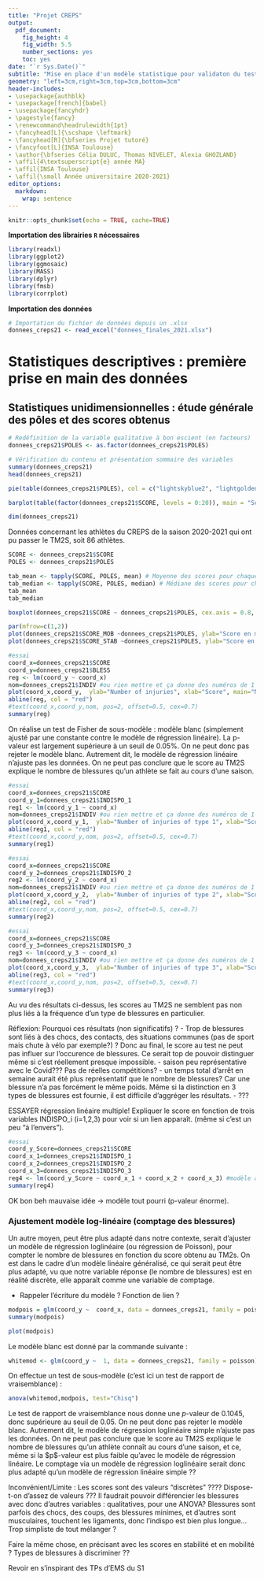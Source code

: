 ```yaml
---
title: "Projet CREPS"
output:
  pdf_document:
    fig_height: 4
    fig_width: 5.5
    number_sections: yes
    toc: yes
date: "`r Sys.Date()`"
subtitle: "Mise en place d'un modèle statistique pour validaton du testing TM2S"
geometry: "left=3cm,right=3cm,top=3cm,bottom=3cm"
header-includes:
- \usepackage{authblk}
- \usepackage[french]{babel}
- \usepackage{fancyhdr}
- \pagestyle{fancy}
- \renewcommand\headrulewidth{1pt}
- \fancyhead[L]{\scshape \leftmark}
- \fancyhead[R]{\bfseries Projet tutoré}
- \fancyfoot[L]{INSA Toulouse}
- \author{\bfseries Célia DULUC, Thomas NIVELET, Alexia GHOZLAND}
- \affil{4\textsuperscript{e} année MA}
- \affil{INSA Toulouse}
- \affil{\small Année universitaire 2020-2021}
editor_options: 
  markdown: 
    wrap: sentence
---
```


```r
knitr::opts_chunk$set(echo = TRUE, cache=TRUE)
```

**Importation des librairies `R` nécessaires**

```r
library(readxl)
library(ggplot2)
library(ggmosaic)
library(MASS)
library(dplyr)
library(fmsb)
library(corrplot)
```

**Importation des données**

```r
# Importation du fichier de données depuis un .xlsx
donnees_creps21 <- read_excel("donnees_finales_2021.xlsx")
```

# Statistiques descriptives : première prise en main des données

## Statistiques unidimensionnelles : étude générale des pôles et des scores obtenus

```r
# Redéfinition de la variable qualitative à bon escient (en facteurs)
donnees_creps21$POLES <- as.factor(donnees_creps21$POLES)

# Vérification du contenu et présentation sommaire des variables
summary(donnees_creps21)
head(donnees_creps21)
```

```r

pie(table(donnees_creps21$POLES), col = c("lightskyblue2", "lightgoldenrod3", "mistyrose4", "lightcoral", "mediumblue", "lightseagreen", "darkorange2", "brown4"),main = "Répartition des athlètes dans les pôles")

barplot(table(factor(donnees_creps21$SCORE, levels = 0:20)), main = "Scores obtenus - Tous pôles confondus", ylim = c(0,20), cex.names = 0.6, ylab = "Effectifs", xlab= "Score", col = heat.colors(20))

dim(donnees_creps21)
```

Données concernant les athlètes du CREPS de la saison 2020-2021 qui ont pu passer le TM2S, soit 86 athlètes.

```r
SCORE <- donnees_creps21$SCORE
POLES <- donnees_creps21$POLES

tab_mean <- tapply(SCORE, POLES, mean) # Moyenne des scores pour chaque pôle
tab_median <- tapply(SCORE, POLES, median) # Médiane des scores pour chaque pôle
tab_mean
tab_median
```

```r
boxplot(donnees_creps21$SCORE ~ donnees_creps21$POLES, cex.axis = 0.8, main = "Boxplots parallèles des scores en fonction des pôles", xlab = "Pôles", ylab = "Score")
```

```r
par(mfrow=c(1,2))
plot(donnees_creps21$SCORE_MOB ~donnees_creps21$POLES, ylab="Score en mobilité", xlab="Poles")
plot(donnees_creps21$SCORE_STAB ~donnees_creps21$POLES, ylab="Score en stabilité", xlab="Poles")
```

```r
#essai
coord_x=donnees_creps21$SCORE
coord_y=donnees_creps21$BLESS
reg <- lm(coord_y ~ coord_x)
nom=donnees_creps21$INDIV #ou rien mettre et ça donne des numéros de 1 à 86 (plus propre) mais du coup on sait pas quel pôle...
plot(coord_x,coord_y,  ylab="Number of injuries", xlab="Score", main="Number of injuries VS score", cex.main=0.7)
abline(reg, col = "red")
#text(coord_x,coord_y,nom, pos=2, offset=0.5, cex=0.7)
summary(reg)
```

On réalise un test de Fisher de sous-modèle : modèle blanc (simplement ajusté par une constante contre le modèle de régression linéaire).
La p-valeur est largement supérieure à un seuil de 0.05%.
On ne peut donc pas rejeter le modèle blanc.
Autrement dit, le modèle de régression linéaire n'ajuste pas les données.
On ne peut pas conclure que le score au TM2S explique le nombre de blessures qu'un athlète se fait au cours d'une saison.

```r
#essai
coord_x=donnees_creps21$SCORE
coord_y_1=donnees_creps21$INDISPO_1
reg1 <- lm(coord_y_1 ~ coord_x)
nom=donnees_creps21$INDIV #ou rien mettre et ça donne des numéros de 1 à 86 (plus propre) mais du coup on sait pas quel pôle...
plot(coord_x,coord_y_1,  ylab="Number of injuries of type 1", xlab="Score", main="Number of injuries of type 1 VS score", cex.main=1.1)
abline(reg1, col = "red")
#text(coord_x,coord_y,nom, pos=2, offset=0.5, cex=0.7)
summary(reg1)
```

```r
#essai
coord_x=donnees_creps21$SCORE
coord_y_2=donnees_creps21$INDISPO_2
reg2 <- lm(coord_y_2 ~ coord_x)
nom=donnees_creps21$INDIV #ou rien mettre et ça donne des numéros de 1 à 86 (plus propre) mais du coup on sait pas quel pôle...
plot(coord_x,coord_y_2,  ylab="Number of injuries of type 2", xlab="Score", main="Number of injuries of type 2 VS score", cex.main=1)
abline(reg2, col = "red")
#text(coord_x,coord_y,nom, pos=2, offset=0.5, cex=0.7)
summary(reg2)
```

```r
#essai
coord_x=donnees_creps21$SCORE
coord_y_3=donnees_creps21$INDISPO_3
reg3 <- lm(coord_y_3 ~ coord_x)
nom=donnees_creps21$INDIV #ou rien mettre et ça donne des numéros de 1 à 86 (plus propre) mais du coup on sait pas quel pôle...
plot(coord_x,coord_y_3,  ylab="Number of injuries of type 3", xlab="Score", main="Number of injuries of type 3 VS score", cex.main=0.7)
abline(reg3, col = "red")
#text(coord_x,coord_y,nom, pos=2, offset=0.5, cex=0.7)
summary(reg3)
```

Au vu des résultats ci-dessus, les scores au TM2S ne semblent pas non plus liés à la fréquence d'un type de blessures en particulier.

Réflexion: Pourquoi ces résultats (non significatifs) ?
- Trop de blessures sont liés à des chocs, des contacts, des situations communes (pas de sport mais chute à vélo par exemple?) ?
Donc au final, le score au test ne peut pas influer sur l'occurence de blessures.
Ce serait top de pouvoir distinguer même si c'est réellement presque impossible.
- saison peu représentative avec le Covid???
Pas de réelles compétitions?
- un temps total d'arrêt en semaine aurait été plus représentatif que le nombre de blessures?
Car une blessure n'a pas forcément le même poids.
Même si la distinction en 3 types de blessures est fournie, il est difficile d'aggréger les résultats.
- ???

ESSAYER régression linéaire multiple!
Expliquer le score en fonction de trois variables INDISPO_i (i=1,2,3) pour voir si un lien apparaît.
(même si c'est un peu "à l'envers").

```r
#essai
coord_y_Score=donnees_creps21$SCORE
coord_x_1=donnees_creps21$INDISPO_1
coord_x_2=donnees_creps21$INDISPO_2
coord_x_3=donnees_creps21$INDISPO_3
reg4 <- lm(coord_y_Score ~ coord_x_1 + coord_x_2 + coord_x_3) #modèle additif
summary(reg4)
```

OK bon beh mauvaise idée -\> modèle tout pourri (p-valeur énorme).

### Ajustement modèle log-linéaire (comptage des blessures)

Un autre moyen, peut être plus adapté dans notre contexte, serait d'ajuster un modèle de régression loglinéaire (ou régression de Poisson), pour compter le nombre de blessures en fonction du score obtenu au TM2s.
On est dans le cadre d'un modèle linéaire généralisé, ce qui serait peut être plus adapté, vu que notre variable réponse (le nombre de blessures) est en réalité discrète, elle apparaît comme une variable de comptage.

-   Rappeler l'écriture du modèle ?
    Fonction de lien ?

```r
modpois = glm(coord_y ~  coord_x, data = donnees_creps21, family = poisson)
summary(modpois)
```

```r
plot(modpois)
```

Le modèle blanc est donné par la commande suivante :

```r
whitemod <- glm(coord_y ~  1, data = donnees_creps21, family = poisson)
```

On effectue un test de sous-modèle (c'est ici un test de rapport de vraisemblance) :

```r
anova(whitemod,modpois, test="Chisq")
```

Le test de rapport de vraisemblance nous donne une $p$-valeur de 0.1045, donc supérieure au seuil de 0.05.
On ne peut donc pas rejeter le modèle blanc.
Autrement dit, le modèle de régression loglinéaire simple n'ajuste pas les données.
On ne peut pas conclure que le score au TM2S explique le nombre de blessures qu'un athlète connaît au cours d'une saison, et ce, même si la \$p\$-valeur est plus faible qu'avec le modèle de régression linéaire.
Le comptage via un modèle de régression loglinéaire serait donc plus adapté qu'un modèle de régression linéaire simple ??

Inconvénient/Limite : Les scores sont des valeurs "discrètes" ????
Dispose-t-on d'assez de valeurs ???
Il faudrait pouvoir différencier les blessures avec donc d'autres variables : qualitatives, pour une ANOVA?
Blessures sont parfois des chocs, des coups, des blessures minimes, et d'autres sont musculaires, touchent les ligaments, donc l'indispo est bien plus longue... Trop simpliste de tout mélanger ?

Faire la même chose, en précisant avec les scores en stabilité et en mobilité ?
Types de blessures à discriminer ??

Revoir en s'inspirant des TPs d'EMS du S1
